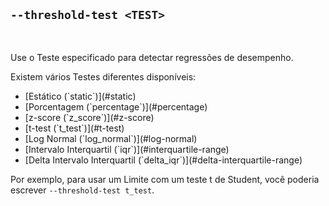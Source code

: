 
## `--threshold-test <TEST>`

<br />

Use o Teste especificado para detectar regressões de desempenho.

Existem vários Testes diferentes disponíveis:

<ul>
  <li>[Estático (`static`)](#static)</li>
  <li>[Porcentagem (`percentage`)](#percentage)</li>
  <li>[z-score (`z_score`)](#z-score)</li>
  <li>[t-test (`t_test`)](#t-test)</li>
  <li>[Log Normal (`log_normal`)](#log-normal)</li>
  <li>[Intervalo Interquartil (`iqr`)](#interquartile-range)</li>
  <li>[Delta Intervalo Interquartil (`delta_iqr`)](#delta-interquartile-range)</li>
</ul>

Por exemplo, para usar um Limite com um teste t de Student,
você poderia escrever `--threshold-test t_test`.

<Static />
<Percentage />
<ZScore />
<TTest />
<LogNormal />
<Iqr />
<DeltaIqr />